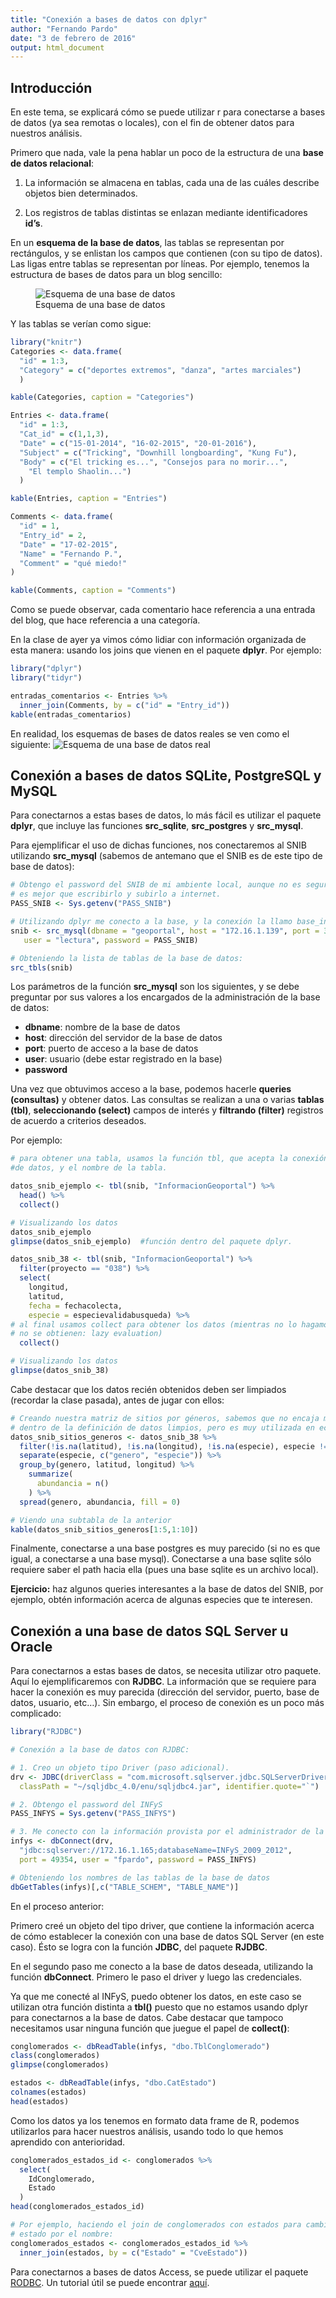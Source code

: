 ```yaml
---
title: "Conexión a bases de datos con dplyr"
author: "Fernando Pardo"
date: "3 de febrero de 2016"
output: html_document
---
```


## Introducción

En este tema, se explicará cómo se puede utilizar r para conectarse a bases de
datos (ya sea remotas o locales), con el fin de obtener datos para nuestros análisis.

Primero que nada, vale la pena hablar un poco de la estructura de una __base de
datos relacional__:

1. La información se almacena en tablas, cada una de las cuáles describe objetos
bien determinados.

2. Los registros de tablas distintas se enlazan mediante identificadores __id's__.

En un __esquema de la base de datos__, las tablas se representan por rectángulos,
y se enlistan los campos que contienen (con su tipo de datos). Las ligas entre 
tablas se representan por líneas. Por ejemplo, tenemos la estructura de bases de
datos para un blog sencillo:

![Esquema de una base de datos](aux/schema_1.jpg)

Y las tablas se verían como sigue:

```r
library("knitr")
Categories <- data.frame(
  "id" = 1:3,
  "Category" = c("deportes extremos", "danza", "artes marciales")
  )

kable(Categories, caption = "Categories")

Entries <- data.frame(
  "id" = 1:3,
  "Cat_id" = c(1,1,3),
  "Date" = c("15-01-2014", "16-02-2015", "20-01-2016"),
  "Subject" = c("Tricking", "Downhill longboarding", "Kung Fu"),
  "Body" = c("El tricking es...", "Consejos para no morir...",
    "El templo Shaolin...")
  )

kable(Entries, caption = "Entries")

Comments <- data.frame(
  "id" = 1,
  "Entry_id" = 2,
  "Date" = "17-02-2015",
  "Name" = "Fernando P.",
  "Comment" = "qué miedo!"
)

kable(Comments, caption = "Comments")
```

Como se puede observar, cada comentario hace referencia a una entrada del blog,
que hace referencia a una categoría.

En la clase de ayer ya vimos cómo lidiar con información organizada de esta manera:
usando los joins que vienen en el paquete __dplyr__. Por ejemplo:

```r
library("dplyr")
library("tidyr")

entradas_comentarios <- Entries %>%
  inner_join(Comments, by = c("id" = "Entry_id"))
kable(entradas_comentarios)
```

En realidad, los esquemas de bases de datos reales se ven como el siguiente:
![Esquema de una base de datos real](aux/schema_2.png)

## Conexión a bases de datos SQLite, PostgreSQL y MySQL

Para conectarnos a estas bases de datos, lo más fácil es utilizar el paquete
__dplyr__, que incluye las funciones __src_sqlite__, __src_postgres__ y __src_mysql__.

Para ejemplificar el uso de dichas funciones, nos conectaremos al SNIB utilizando
__src_mysql__ (sabemos de antemano que el SNIB es de este tipo de base de datos):

```r
# Obtengo el password del SNIB de mi ambiente local, aunque no es seguridad máxima,
# es mejor que escribirlo y subirlo a internet.
PASS_SNIB <- Sys.getenv("PASS_SNIB")

# Utilizando dplyr me conecto a la base, y la conexión la llamo base_input
snib <- src_mysql(dbname = "geoportal", host = "172.16.1.139", port = 3306,
   user = "lectura", password = PASS_SNIB)

# Obteniendo la lista de tablas de la base de datos:
src_tbls(snib)
```

Los parámetros de la función __src_mysql__ son los siguientes, y se debe preguntar
por sus valores a los encargados de la administración de la base de datos:

* __dbname__: nombre de la base de datos
* __host__: dirección del servidor de la base de datos
* __port__: puerto de acceso a la base de datos
* __user__: usuario (debe estar registrado en la base)
* __password__

Una vez que obtuvimos acceso a la base, podemos hacerle __queries (consultas)__
y obtener datos. Las consultas se realizan a una o varias __tablas (tbl)__,
__seleccionando (select)__ campos de interés y __filtrando (filter)__ registros
de acuerdo a criterios deseados.

Por ejemplo:

```r
# para obtener una tabla, usamos la función tbl, que acepta la conexión a la base
#de datos, y el nombre de la tabla.

datos_snib_ejemplo <- tbl(snib, "InformacionGeoportal") %>%
  head() %>%
  collect()

# Visualizando los datos
datos_snib_ejemplo
glimpse(datos_snib_ejemplo)  #función dentro del paquete dplyr.

datos_snib_38 <- tbl(snib, "InformacionGeoportal") %>%
  filter(proyecto == "038") %>%
  select(
    longitud,
    latitud,
    fecha = fechacolecta,
    especie = especievalidabusqueda) %>%
# al final usamos collect para obtener los datos (mientras no lo hagamos, los datos
# no se obtienen: lazy evaluation)
  collect()

# Visualizando los datos
glimpse(datos_snib_38)
```

Cabe destacar que los datos recién obtenidos deben ser limpiados (recordar la
clase pasada), antes de jugar con ellos:

```r

# Creando nuestra matriz de sitios por géneros, sabemos que no encaja muy bien
# dentro de la definición de datos limpios, pero es muy utilizada en ecología.
datos_snib_sitios_generos <- datos_snib_38 %>%
  filter(!is.na(latitud), !is.na(longitud), !is.na(especie), especie != "") %>%
  separate(especie, c("genero", "especie")) %>%
  group_by(genero, latitud, longitud) %>%
    summarize(
      abundancia = n()
    ) %>%
  spread(genero, abundancia, fill = 0)

# Viendo una subtabla de la anterior
kable(datos_snib_sitios_generos[1:5,1:10])
```

Finalmente, conectarse a una base postgres es muy parecido (si no es que igual,
a conectarse a una base mysql). Conectarse a una base sqlite sólo requiere saber
el path hacia ella (pues una base sqlite es un archivo local).

__Ejercicio:__ haz algunos queries interesantes a la base de datos del SNIB, por
ejemplo, obtén información acerca de algunas especies que te interesen.

## Conexión a una base de datos SQL Server u Oracle

Para conectarnos a estas bases de datos, se necesita utilizar otro paquete. Aquí
lo ejemplificaremos con __RJDBC__. La información que se requiere para hacer la
conexión es muy parecida (dirección del servidor, puerto, base de datos, usuario,
etc...). Sin embargo, el proceso de conexión es un poco más complicado:

```r
library("RJDBC")

# Conexión a la base de datos con RJDBC:

# 1. Creo un objeto tipo Driver (paso adicional).
drv <- JDBC(driverClass = "com.microsoft.sqlserver.jdbc.SQLServerDriver", 
  classPath = "~/sqljdbc_4.0/enu/sqljdbc4.jar", identifier.quote="`")

# 2. Obtengo el password del INFyS
PASS_INFYS = Sys.getenv("PASS_INFYS")

# 3. Me conecto con la información provista por el administrador de la base de datos.
infys <- dbConnect(drv, 
  "jdbc:sqlserver://172.16.1.165;databaseName=INFyS_2009_2012",
  port = 49354, user = "fpardo", password = PASS_INFYS)

# Obteniendo los nombres de las tablas de la base de datos
dbGetTables(infys)[,c("TABLE_SCHEM", "TABLE_NAME")]
```

En el proceso anterior:

Primero creé un objeto del tipo driver, que contiene la información acerca de cómo
establecer la conexión con una base de datos SQL Server (en este caso). Ésto se
logra con la función __JDBC__, del paquete __RJDBC__.

En el segundo paso me conecto a la base de datos deseada, utilizando la función
__dbConnect__. Primero le paso el driver y luego las credenciales.

Ya que me conecté al INFyS, puedo obtener los datos, en este caso se utilizan otra
función distinta a __tbl()__ puesto que no estamos usando dplyr para conectarnos
a la base de datos. Cabe destacar que tampoco necesitamos usar ninguna función que
juegue el papel de __collect()__:

```r
conglomerados <- dbReadTable(infys, "dbo.TblConglomerado")
class(conglomerados)
glimpse(conglomerados)

estados <- dbReadTable(infys, "dbo.CatEstado")
colnames(estados)
head(estados)
```

Como los datos ya los tenemos en formato data frame de R, podemos utilizarlos para
hacer nuestros análisis, usando todo lo que hemos aprendido con anterioridad.

```r

conglomerados_estados_id <- conglomerados %>%
  select(
    IdConglomerado,
    Estado
  )
head(conglomerados_estados_id)

# Por ejemplo, haciendo el join de conglomerados con estados para cambiar el id de
# estado por el nombre:
conglomerados_estados <- conglomerados_estados_id %>%
  inner_join(estados, by = c("Estado" = "CveEstado"))
```

Para conectarnos a bases de datos Access, se puede utilizar el paquete
[RODBC](https://cran.r-project.org/web/packages/RODBC/index.html). Un tutorial
útil se puede encontrar [aquí](http://rprogramming.net/connect-to-ms-access-in-r/).